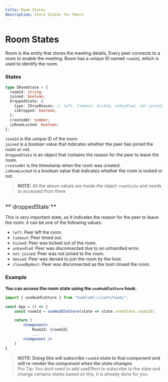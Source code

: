 ```yaml
---
title: Room States
description: Store States for Peers
---
```


# Room States

Room is the entity that stores the meeting details, Every peer connects to a room to enable the meeting.
Room has a unique ID named `roomId`, which is used to identify the room.

### States

```typescript
type IRoomState = {
  roomId: string;
  joined: boolean;
  droppedState: {
    type: IDropReason; // left, timeout, kicked, unhandled, not-joined, denied, closedByHost
    isDropped: boolean;
  };
  createdAt: number;
  isRoomLocked: boolean;
};
```

`roomId` is the unique ID of the room.<br />
`joined` is a boolean value that indicates whether the peer has joined the room or not.<br />
`droppedState` is an object that contains the reason for the peer to leave the room.<br />
`createdAt` is the timestamp when the room was created.<br />
`isRoomLocked` is a boolean value that indicates whether the room is locked or not.<br />

> **NOTE:** All the above values are inside the object `roomState` and needs to accessed from there

<br />
<font size="4"> **`droppedState`** </font>

This is very important state, as it indicates the reason for the peer to leave the room.
it can be one of the following values:

- `left`: Peer left the room.
- `timeout`: Peer timed out.
- `kicked`: Peer was kicked out of the room.
- `unhandled`: Peer was disconnected due to an unhandled error.
- `not-joined`: Peer was not joined to the room.
- `denied`: Peer was denied to join the room by the host.
- `closedByHost`: Peer was disconnected as the host closed the room.

### Example

**You can access the room state using the `useHuddleStore` hook.**

```jsx
import { useHuddleStore } from "huddle01-client/hooks";

const App = () => {
    const roomId = useHuddleStore(state => state.roomState.roomId);

    return (
        <Component>
            RoomId: {roomId}
            ...
        <Component />
    )
}

```

> **NOTE: Doing this will subscribe `roomId` state to that component and will re-render the component when the state changes**. <br />
> Pro Tip: You dont need to add useEffect to subscribe to the state and change certains states based on this, it is already done for you.
